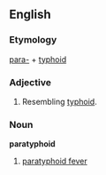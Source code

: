==English==
===Etymology===
[[para-]] + [[typhoid]]

===Adjective===
# Resembling [[typhoid]].

===Noun===
'''paratyphoid'''
# [[paratyphoid fever]]